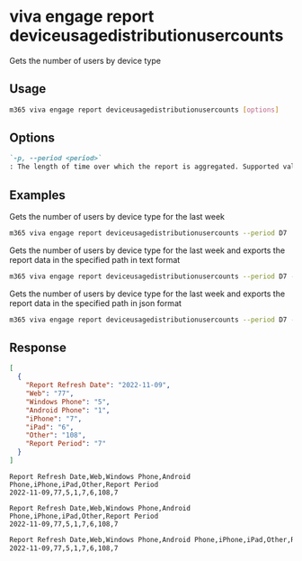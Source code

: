 
# viva engage report deviceusagedistributionusercounts

Gets the number of users by device type

## Usage

```sh
m365 viva engage report deviceusagedistributionusercounts [options]
```

## Options

```md definition-list
`-p, --period <period>`
: The length of time over which the report is aggregated. Supported values `D7`, `D30`, `D90`, `D180`.
```

<Global />

## Examples

Gets the number of users by device type for the last week

```sh
m365 viva engage report deviceusagedistributionusercounts --period D7
```

Gets the number of users by device type for the last week and exports the report data in the specified path in text format

```sh
m365 viva engage report deviceusagedistributionusercounts --period D7 --output text > "deviceusagedistributionusercounts.txt"
```

Gets the number of users by device type for the last week and exports the report data in the specified path in json format

```sh
m365 viva engage report deviceusagedistributionusercounts --period D7 --output json > "deviceusagedistributionusercounts.json"
```

## Response

<Tabs>
  <TabItem value="JSON">

  ```json
  [
    {
      "Report Refresh Date": "2022-11-09",
      "Web": "77",
      "Windows Phone": "5",
      "Android Phone": "1",
      "iPhone": "7",
      "iPad": "6",
      "Other": "108",
      "Report Period": "7"
    }
  ]
  ```

  </TabItem>
  <TabItem value="Text">

  ```text
  Report Refresh Date,Web,Windows Phone,Android Phone,iPhone,iPad,Other,Report Period
  2022-11-09,77,5,1,7,6,108,7
  ```

  </TabItem>
  <TabItem value="CSV">

  ```csv
  Report Refresh Date,Web,Windows Phone,Android Phone,iPhone,iPad,Other,Report Period
  2022-11-09,77,5,1,7,6,108,7
  ```

  </TabItem>
  <TabItem value="Markdown">

  ```md
  Report Refresh Date,Web,Windows Phone,Android Phone,iPhone,iPad,Other,Report Period
  2022-11-09,77,5,1,7,6,108,7
  ```

  </TabItem>
</Tabs>

